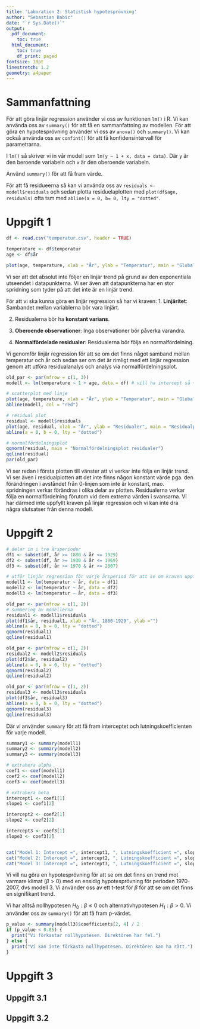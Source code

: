 ```yaml
---
title: 'Laboration 2: Statistisk hypotesprövning'
author: "Sebastian Babic"
date: "`r Sys.Date()`"
output:
  pdf_document: 
    toc: true
  html_document:
    toc: true
    df_print: paged
fontsize: 10pt
linestretch: 1.2
geometry: a4paper
---
```

\newpage
# Sammanfattning
För att göra linjär regression använder vi oss av funktionen `lm()` i R. Vi kan använda oss av `summary()` för att få en sammanfattning av modellen. 
För att göra en hypotesprövning använder vi oss av `anova()` och `summary()`. Vi kan också använda oss av `confint()` för att få konfidensintervall 
för parametrarna.

I `lm()` så skriver vi in vår modell som `lm(y ~ 1 + x, data = data)`. Där `y` är den beroende variabeln och `x` är den oberoende variabeln.

Använd `summary()` för att få fram värde. 

För att få residueerna så kan vi använda oss av `residuals <- modell$residuals` och sedan plotta residuelaplotten med `plot(df$age, residuals)` ofta 
tsm med `abline(a = 0, b= 0, lty = "dotted"`. 


\newpage
# Uppgift 1
```r
df <- read.csv("temperatur.csv", header = TRUE)
```

```r
temperature <- df$temperatur
age <- df$år

plot(age, temperature, xlab = "År", ylab = "Temperatur", main = "Global medeltemperatur med anpassad linje")
```
Vi ser att det absolut inte följer en linjär trend på grund av den exponentiala utseendet i datapunkterna. Vi ser även att datapunkterna har en stor
spridning som tyder på att det inte är en linjär trend.

För att vi ska kunna göra en linjär regression så har vi kraven:
1. **Linjäritet**: Sambandet mellan variablerna bör vara linjärt.

2. Residualerna bör ha **konstant varians**.

3. **Oberoende observationer**: Inga observationer bör påverka varandra.

4. **Normalfördelade residualer**: Residualerna bör följa en normalfördelning.



Vi genomför linjär regression för att se om det finns något samband mellan temperatur och år och sedan ser om det är rimligt med ett linjär regression
genom att utföra residualanalys och analys via normalfördelningsplot.

```r
old_par <- par(mfrow = c(1, 3))
modell <- lm(temperature ~ 1 + age, data = df) # vill ha intercept så + 1

# scatterplot med linje
plot(age, temperature, xlab = "År", ylab = "Temperatur", main = "Global medeltemperatur")
abline(modell, col = "red")

# residual plot
residual <- modell$residuals
plot(age, residual, xlab = "År", ylab = "Residualer", main = "Residualplot")
abline(a = 0, b = 0, lty = "dotted")

# normalfördelningsplot
qqnorm(residual, main = "Normalfördelningsplot residualer")
qqline(residual)
par(old_par)
```

Vi ser redan i första plotten till vänster att vi verkar inte följa en linjär trend. Vi ser även i residualplotten att det inte finns någon konstant värde pga. den förändringen i avståndet från 0-linjen som inte är konstant, mao. spridningen verkar förändras i olika delar av plotten. 
Residualerna verkar följa en normalfördelning förutom vid dem extrema värden i svansarna. Vi har därmed inte uppfyllt kraven på 
linjär regression och vi kan inte dra några slutsatser från denna modell. 


\newpage

# Uppgift 2
```r
# delar in i tre årsperioder
df1 <- subset(df, år >= 1880 & år <= 1929)
df2 <- subset(df, år >= 1930 & år <= 1969)
df3 <- subset(df, år >= 1970 & år <= 2007)

# utför linjär regression för varje årsperiod för att se om kraven uppfylls bättre
modell1 <- lm(temperatur ~ år, data = df1)
modell2 <- lm(temperatur ~ år, data = df2)
modell3 <- lm(temperatur ~ år, data = df3)

old_par <- par(mfrow = c(1, 2))
# summering av modellerna
residual1 <- modell1$residuals
plot(df1$år, residual1, xlab = "År, 1880-1929", ylab ="")
abline(a = 0, b = 0, lty = "dotted")
qqnorm(residual1)
qqline(residual1)

old_par <- par(mfrow = c(1, 2))
residual2 <- modell2$residuals
plot(df2$år, residual2)
abline(a = 0, b = 0, lty = "dotted")
qqnorm(residual2)
qqline(residual2)

old_par <- par(mfrow = c(1, 2))
residual3 <- modell3$residuals
plot(df3$år, residual3)
abline(a = 0, b = 0, lty = "dotted")
qqnorm(residual3)
qqline(residual3)
```



Där vi använder `summary` för att få fram interceptet och lutningskoefficienten för varje modell.

```r
summary1 <- summary(modell1)
summary2 <- summary(modell2)
summary3 <- summary(modell3)

# extrahera alpha
coef1 <- coef(modell1)
coef2 <- coef(modell2)
coef3 <- coef(modell3)

# extrahera beta
intercept1 <- coef1[1]
slope1 <- coef1[2]

intercept2 <- coef2[1]
slope2 <- coef2[2]

intercept3 <- coef3[1]
slope3 <- coef3[2]


cat("Model 1: Intercept =", intercept1, ", Lutningskoefficient =", slope1, "\n")
cat("Model 2: Intercept =", intercept2, ", Lutningskoefficient =", slope2, "\n")
cat("Model 3: Intercept =", intercept3, ", Lutningskoefficient =", slope3, "\n")
```

Vi vill nu göra en hypotesprövning för att se om det finns en trend mot varmare klimat ($\beta > 0$) med en ensidig hypotesprövning för perioden 1970-2007, dvs modell 3. Vi använder oss av
ett t-test för $\beta$ för att se om det finns en signifikant trend. 

Vi har alltså nollhypotesen $H_0: \beta \leq 0$ och alternativhypotesen $H_1: \beta > 0$. Vi använder oss av `summary()` för att få fram p-värdet.

```r
p_value <- summary(modell3)$coefficients[2, 4] / 2
if (p_value < 0.05) {
  print("Vi förkastar nollhypotesen. Direktören har fel.")
} else {
  print("Vi kan inte förkasta nollhypotesen. Direktören kan ha rätt.")
}
```

\newpage

# Uppgift 3
## Uppgift 3.1
## Uppgift 3.2
